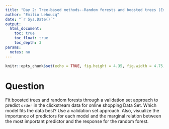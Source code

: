 ```yaml
---
title: "Day 2: Tree-based methods--Random forests and boosted trees (Exercises)"
author: "Emilio Lehoucq"
date: "`r Sys.Date()`"
output: 
  html_document:
    toc: true
    toc_float: true
    toc_depth: 3
params:
  notes: no
---
```


```r
knitr::opts_chunk$set(echo = TRUE, fig.height = 4.35, fig.width = 4.75, message = FALSE, warning = FALSE)
```

# Question

Fit boosted trees and random forests through a validation set approach to predict `order` in the clickstream data for online shopping Data Set. Which model fits the data best? Use a validation set approach. Also, visualize the importance of predictors for each model and the marginal relation between the most important predictor and the response for the random forest.